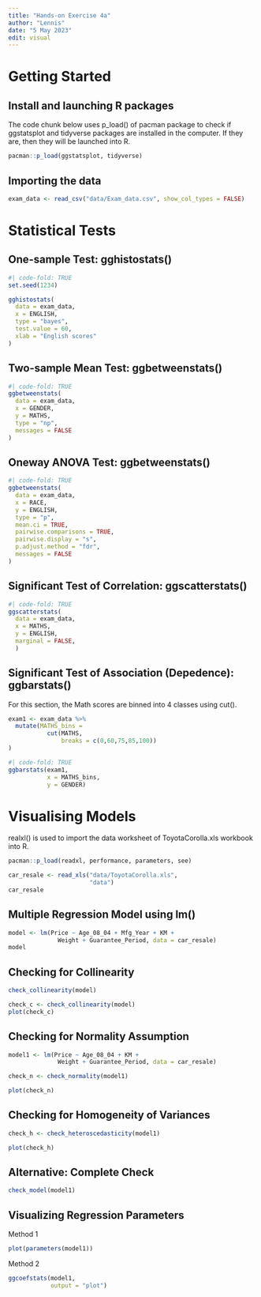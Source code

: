 ```yaml
---
title: "Hands-on Exercise 4a"
author: "Lennis"
date: "5 May 2023"
edit: visual
---
```


# Getting Started

## Install and launching R packages

The code chunk below uses p_load() of pacman package to check if ggstatsplot and tidyverse packages are installed in the computer. If they are, then they will be launched into R.

```r
pacman::p_load(ggstatsplot, tidyverse)
```

## Importing the data

```r
exam_data <- read_csv("data/Exam_data.csv", show_col_types = FALSE)
```

# Statistical Tests

## One-sample Test: gghistostats()

```r
#| code-fold: TRUE
set.seed(1234)

gghistostats(
  data = exam_data,
  x = ENGLISH,
  type = "bayes",
  test.value = 60,
  xlab = "English scores"
)
```
## Two-sample Mean Test: ggbetweenstats()

```r
#| code-fold: TRUE
ggbetweenstats(
  data = exam_data,
  x = GENDER, 
  y = MATHS,
  type = "np",
  messages = FALSE
)
```

## Oneway ANOVA Test: ggbetweenstats()

```r
#| code-fold: TRUE
ggbetweenstats(
  data = exam_data,
  x = RACE, 
  y = ENGLISH,
  type = "p",
  mean.ci = TRUE, 
  pairwise.comparisons = TRUE, 
  pairwise.display = "s",
  p.adjust.method = "fdr",
  messages = FALSE
)
```

## Significant Test of Correlation: ggscatterstats()

```r
#| code-fold: TRUE
ggscatterstats(
  data = exam_data,
  x = MATHS,
  y = ENGLISH,
  marginal = FALSE,
  )
```

## Significant Test of Association (Depedence): ggbarstats()

For this section, the Math scores are binned into 4 classes using cut(). 
```r
exam1 <- exam_data %>% 
  mutate(MATHS_bins = 
           cut(MATHS, 
               breaks = c(0,60,75,85,100))
)
```

```r
#| code-fold: TRUE
ggbarstats(exam1, 
           x = MATHS_bins, 
           y = GENDER)
```

# Visualising Models
realxl() is used to import the data worksheet of ToyotaCorolla.xls workbook into R. 

```r
pacman::p_load(readxl, performance, parameters, see)
```

```r
car_resale <- read_xls("data/ToyotaCorolla.xls", 
                       "data")
car_resale
```

## Multiple Regression Model using lm()

```r
model <- lm(Price ~ Age_08_04 + Mfg_Year + KM + 
              Weight + Guarantee_Period, data = car_resale)
model
```

## Checking for Collinearity

```r
check_collinearity(model)
```

```r
check_c <- check_collinearity(model)
plot(check_c)
```

## Checking for Normality Assumption

```r
model1 <- lm(Price ~ Age_08_04 + KM + 
              Weight + Guarantee_Period, data = car_resale)
```

```r
check_n <- check_normality(model1)
```

```r
plot(check_n)
```

## Checking for Homogeneity of Variances

```r
check_h <- check_heteroscedasticity(model1)
```

```r
plot(check_h)
```

## Alternative: Complete Check

```r
check_model(model1)
```

## Visualizing Regression Parameters

Method 1
```r
plot(parameters(model1))
```

Method 2
```r
ggcoefstats(model1, 
            output = "plot")
```